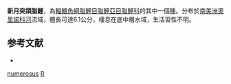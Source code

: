 {{Speciesbox 
| taxon = Roeboides numerosus
| status = NE
| status_system = IUCN3.1
| authority = [[Lucena|Lucena]], 2000
| synonyms = 
}}
'''新月突頜脂鯉'''，為[[輻鰭魚綱|輻鰭魚綱]][[脂鯉目|脂鯉目]][[脂鯉亞目|脂鯉亞目]][[脂鯉科|脂鯉科]]的其中一個[[種|種]]。分布於[[南美洲|南美洲]][[奧里諾科河|奧里諾科河]]流域，體長可達6.1公分，棲息在底中層水域，生活習性不明。

==参考文献==
{{refbegin}}
*{{FishBase_species|genus=Roeboides|species=numerosus|year=2014|month=1}}
{{refend}}

{{Taxonbar|from=Q5590318}}

[[Category:突頜脂鯉屬|numerosus]]
[[Category:2000年描述的鱼类|R]]

{{魚類小作品}}
